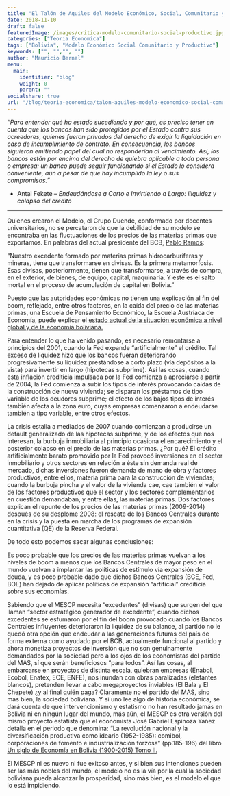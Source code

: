 ```yaml
---
title: "El Talón de Aquiles del Modelo Económico, Social, Comunitario y Productivo (MESCP)"
date: 2018-11-10
draft: false
featuredImage: /images/critica-modelo-comunitario-social-productivo.jpg
categories: ["Teoria Economica"]
tags: ["Bolivia", "Modelo Económico Social Comunitario y Productivo"]
keywords: ["", "","", ""]
author: "Mauricio Bernal"
menu:
  main:
    identifier: "blog"
    weight: 0 
    parent: ""
socialshare: true
url: "/blog/teoria-economica/talon-aquiles-modelo-economico-social-comunitario-productivo/"
---
```


*"Para entender qué ha estado sucediendo y por qué, es preciso tener en cuenta que los bancos han sido protegidos por el Estado contra sus acreedores, quienes fueron privados del derecho de exigir la liquidación en caso de incumplimiento de contrato. En consecuencia, los bancos siguieron emitiendo papel del cual no responderían al vencimiento. Así, los bancos están por encima del derecho de quiebra aplicable a toda persona o empresa: un banco puede seguir funcionando si el Estado lo considera conveniente, aún a pesar de que hay incumplido la ley o sus compromisos."* 

- Antal Fekete – *Endeudándose a Corto e Invirtiendo a Largo: iliquidez y colapso del crédito*

---

Quienes crearon el Modelo, el Grupo Duende, conformado por docentes universitarios, no se percataron de que la debilidad de su modelo se encontraba en las fluctuaciones de los precios de las materias primas que exportamos. En palabras del actual presidente del BCB, [Pablo Ramos](https://www.la-epoca.com.bo/2011/09/29/el-comentario-de-un-economista-no-clasico-a-proposito-del-nuevo-modelo-economico-social-comunitario-y-productivo/):

"Nuestro excedente formado por materias primas hidrocarburíferas y mineras, tiene que transformarse en divisas. Es la primera metamorfosis. Esas divisas, posteriormente, tienen que transformarse, a través de compra, en el exterior, de bienes, de equipo, capital, maquinaria. Y este es el salto mortal en el proceso de acumulación de capital en Bolivia."

Puesto que las autoridades económicas no tienen una explicación al fin del boom, reflejado, entre otros factores, en la caída del precio de las materias primas, una Escuela de Pensamiento Económico, la Escuela Austríaca de Economía, puede explicar el [estado actual de la situación económica a nivel global y de la economía boliviana.](https://bernalmauricio.com/blog/an%C3%A1lisis-econ%C3%B3mico/breve-analisis-de-la-economia-boliviana/)  

Para entender lo que ha venido pasando, es necesario remontarse a principios del 2001, cuando la Fed expande “artificialmente” el crédito. Tal exceso de liquidez hizo que los bancos fueran deteriorando progresivamente su liquidez prestándose a corto plazo (vía depósitos a la vista) para invertir en largo (hipotecas subprime). Así las cosas, cuando esta inflación crediticia impulsada por la Fed comienza a apreciarse a partir de 2004, la Fed comienza a subir los tipos de interés provocando caídas de la construcción de nueva vivienda; se disparan los préstamos de tipo variable de los deudores subprime; el efecto de los bajos tipos de interés también afecta a la zona euro, cuyas empresas comenzaron a endeudarse también a tipo variable, entre otros efectos.

La crisis estalla a mediados de 2007 cuando comienzan a producirse un default generalizado de las hipotecas subprime, y de los efectos que nos interesan, la burbuja inmobiliaria al principio ocasiona el encarecimiento y el posterior colapso en el precio de las materias primas. ¿Por qué? El crédito artificialmente barato promovido por la Fed provocó inversiones en el sector inmobiliario y otros sectores en relación a éste sin demanda real de mercado, dichas inversiones fueron demanda de mano de obra y factores productivos, entre ellos, materia prima para la construcción de viviendas; cuando la burbuja pincha y el valor de la vivienda cae, cae también el valor de los factores productivos que el sector y los sectores complementarios en cuestión demandaban, y entre ellas, las materias primas. Dos factores explican el repunte de los precios de las materias primas (2009-2014) después de su desplome 2008: el rescate de los Bancos Centrales durante en la crisis y la puesta en marcha de los programas de expansión cuantitativa (QE) de la Reserva Federal.

De todo esto podemos sacar algunas conclusiones:

Es poco probable que los precios de las materias primas vuelvan a los niveles de boom a menos que los Bancos Centrales de mayor peso en el mundo vuelvan a implantar las políticas de estímulo vía expansión de deuda, y es poco probable dado que dichos Bancos Centrales (BCE, Fed, BOE) han dejado de aplicar políticas de expansión “artificial” crediticia sobre sus economías.

Sabiendo que el MESCP necesita “excedentes” (divisas) que surgen del que llaman “sector estratégico generador de excedente”, cuando dichos excedentes se esfumaron por el fin del boom provocado cuando los Bancos Centrales influyentes deterioraron la liquidez de su balance, al partido no le quedó otra opción que endeudar a las generaciones futuras del país de forma externa como ayudado por el BCB, actualmente funcional al partido y ahora monetiza proyectos de inversión que no son genuinamente demandados por la sociedad pero a los ojos de los economistas del partido del MAS, sí que serán beneficiosos “para todos”. Así las cosas, al embarcarse en proyectos de distinta escala, quiebran empresas (Enabol, Ecobol, Enatex, ECE, ENFE), nos inundan con obras paralizadas (elefantes blancos), pretenden llevar a cabo megaproyectos inviables (El Bala y El Chepete) ¿y al final quién paga? Claramente no el partido del MAS, sino mas bien, la sociedad boliviana. Y si uno lee algo de historia económica, se dará cuenta de que intervencionismo y estatismo no han resultado jamás en Bolivia ni en ningún lugar del mundo, más aún, el MESCP es otra versión del mismo proyecto estatista que el economista José Gabriel Espinoza Yañez detalla en el periodo que denomina: “La revolución nacional y la diversificación productiva como ideario (1952-1985): comibol, corporaciones de fomento e industrialización forzosa” (pp.185-196) del libro [Un siglo de Economía en Bolivia (1900-2015) Tomo II.](https://www.kas.de/es/veranstaltungsberichte/detail/-/content/un-siglo-de-economia-en-bolivia-1900-2015-tomo-ii) 

El MESCP ni es nuevo ni fue exitoso antes, y si bien sus intenciones pueden ser las más nobles del mundo, el modelo no es la vía por la cual la sociedad boliviana pueda alcanzar la prosperidad, sino más bien, es el modelo el que lo está impidiendo.